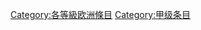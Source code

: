{{Articles by Quality|topic=欧洲|project=欧洲|format=TOC}}
{{Wikipedia category}}
{{emptycat}}
{{catmore1|[[Wikipedia:欧洲專題|Wikipedia:欧洲專題]]}}

[[Category:各等級欧洲條目|Category:各等級欧洲條目]]
[[Category:甲级条目|Category:甲级条目]]